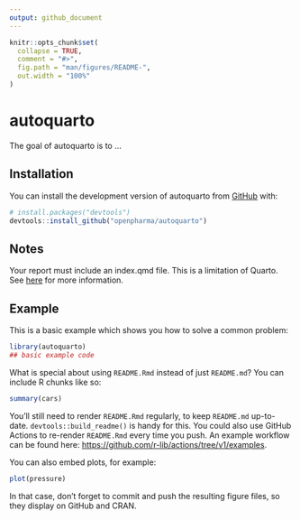 ```yaml
---
output: github_document
---
```


<!-- README.md is generated from README.Rmd. Please edit that file -->

```r
knitr::opts_chunk$set(
  collapse = TRUE,
  comment = "#>",
  fig.path = "man/figures/README-",
  out.width = "100%"
)
```

# autoquarto

<!-- badges: start -->
<!-- badges: end -->

The goal of autoquarto is to ...

## Installation

You can install the development version of autoquarto from [GitHub](https://github.com/) with:

``` r
# install.packages("devtools")
devtools::install_github("openpharma/autoquarto")
```

## Notes
Your report must include an index.qmd file.  This is a limitation of Quarto.  See [here](https://github.com/quarto-dev/quarto-cli/discussions/4024) for more information.

## Example

This is a basic example which shows you how to solve a common problem:

```r
library(autoquarto)
## basic example code
```

What is special about using `README.Rmd` instead of just `README.md`? You can include R chunks like so:

```r
summary(cars)
```

You'll still need to render `README.Rmd` regularly, to keep `README.md` up-to-date. `devtools::build_readme()` is handy for this. You could also use GitHub Actions to re-render `README.Rmd` every time you push. An example workflow can be found here: <https://github.com/r-lib/actions/tree/v1/examples>.

You can also embed plots, for example:

```r
plot(pressure)
```

In that case, don't forget to commit and push the resulting figure files, so they display on GitHub and CRAN.
